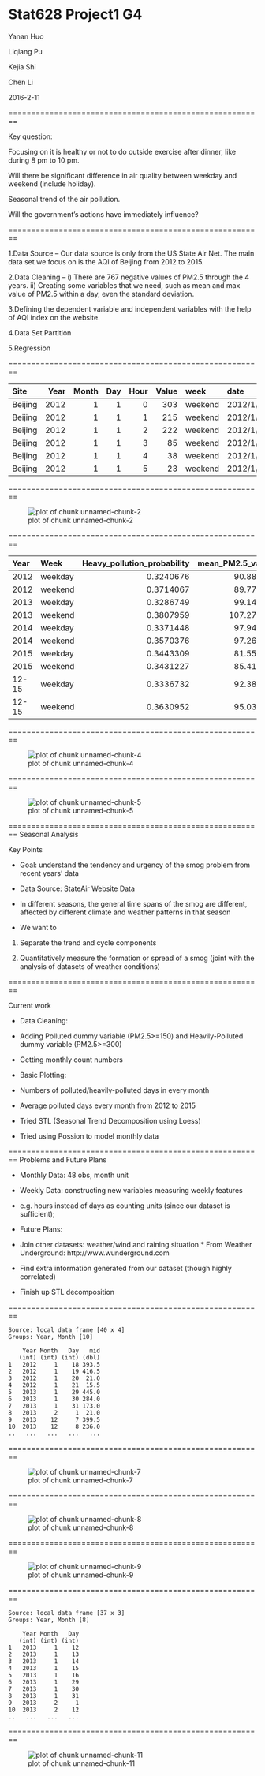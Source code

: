 Stat628  Project1   G4
========================================================




Yanan Huo 

Liqiang Pu

Kejia Shi

Chen Li



2016-2-11


========================================================

Key question: 


Focusing on it is healthy or not to do outside exercise after dinner, like during 8 pm to 10 pm.


Will there be significant difference in air quality between weekday and weekend (include holiday).


Seasonal trend of the air pollution.


Will the government's actions have immediately influence?



========================================================




1.Data Source -- Our data source is only from the US State Air Net. The main data set we focus on is the AQI of Beijing from 2012 to 2015.




2.Data Cleaning – i) There are 767 negative values of PM2.5 through the 4 years.
ii) Creating some variables that we need, such as mean and max value of PM2.5 within a day, even the standard deviation.




3.Defining the dependent variable and independent variables with the help of AQI index on the website.




4.Data Set Partition 





5.Regression


========================================================


|Site    | Year| Month| Day| Hour| Value|week    |date     | mean_Value_Day|DailyIndex |
|:-------|----:|-----:|---:|----:|-----:|:-------|:--------|--------------:|:----------|
|Beijing | 2012|     1|   1|    0|   303|weekend |2012/1/1 |       50.27083|Light      |
|Beijing | 2012|     1|   1|    1|   215|weekend |2012/1/1 |       50.27083|Light      |
|Beijing | 2012|     1|   1|    2|   222|weekend |2012/1/1 |       50.27083|Light      |
|Beijing | 2012|     1|   1|    3|    85|weekend |2012/1/1 |       50.27083|Light      |
|Beijing | 2012|     1|   1|    4|    38|weekend |2012/1/1 |       50.27083|Light      |
|Beijing | 2012|     1|   1|    5|    23|weekend |2012/1/1 |       50.27083|Light      |


========================================================

![plot of chunk unnamed-chunk-2](p-figure/unnamed-chunk-2-1.png) 


========================================================


|Year  |Week    | Heavy_pollution_probability| mean_PM2.5_value| sd_PM2.5_value |
|:-----|:-------|---------------------------:|----------------:|---------------:|
|2012  |weekday |                   0.3240676|         90.88951|        83.58873|
|2012  |weekend |                   0.3714067|         89.77463|        77.50309|
|2013  |weekday |                   0.3286749|         99.14346|        91.78866|
|2013  |weekend |                   0.3807959|        107.27857|       110.28676|
|2014  |weekday |                   0.3371448|         97.94670|        96.33968|
|2014  |weekend |                   0.3570376|         97.26824|        87.07874|
|2015  |weekday |                   0.3443309|         81.55317|        90.34917|
|2015  |weekend |                   0.3431227|         85.41599|        84.40020|
|12-15 |weekday |                   0.3336732|         92.38656|        90.97424|
|12-15 |weekend |                   0.3630952|         95.03469|        91.20990|

========================================================

![plot of chunk unnamed-chunk-4](p-figure/unnamed-chunk-4-1.png) 


========================================================

![plot of chunk unnamed-chunk-5](p-figure/unnamed-chunk-5-1.png) 



========================================================
Seasonal Analysis 

 

Key Points 

 

* Goal: understand the tendency and urgency of the smog problem from recent years' data 

* Data Source: StateAir Website Data 

* In different seasons, the general time spans of the smog are different, affected by different climate and weather patterns in that season 

* We want to  

1. Separate the trend and cycle components 

2. Quantitatively measure the formation or spread of a smog (joint with the analysis of datasets of weather conditions) 


========================================================

Current work 

 

* Data Cleaning:  

* Adding Polluted dummy variable (PM2.5>=150) and Heavily-Polluted dummy variable (PM2.5>=300) 

* Getting monthly count numbers 

* Basic Plotting: 

* Numbers of polluted/heavily-polluted days in every month 

* Average polluted days every month from 2012 to 2015 

* Tried STL (Seasonal Trend Decomposition using Loess) 

* Tried using Possion to model monthly data 



========================================================
Problems and Future Plans 

 

* Monthly Data: 48 obs, month unit 

* Weekly Data: constructing new variables measuring weekly features 

* e.g. hours instead of days as counting units (since our dataset is sufficient); 

* Future Plans:  

* Join other datasets: weather/wind and raining situation * From Weather Underground: http://www.wunderground.com 

* Find extra information generated from our dataset (though highly correlated) 

* Finish up STL decomposition 


========================================================


```
Source: local data frame [40 x 4]
Groups: Year, Month [10]

    Year Month   Day   mid
   (int) (int) (int) (dbl)
1   2012     1    18 393.5
2   2012     1    19 416.5
3   2012     1    20  21.0
4   2012     1    21  15.5
5   2013     1    29 445.0
6   2013     1    30 284.0
7   2013     1    31 173.0
8   2013     2     1  21.0
9   2013    12     7 399.5
10  2013    12     8 236.0
..   ...   ...   ...   ...
```

========================================================

![plot of chunk unnamed-chunk-7](p-figure/unnamed-chunk-7-1.png) 

========================================================

![plot of chunk unnamed-chunk-8](p-figure/unnamed-chunk-8-1.png) 


========================================================

![plot of chunk unnamed-chunk-9](p-figure/unnamed-chunk-9-1.png) 


========================================================


```
Source: local data frame [37 x 3]
Groups: Year, Month [8]

    Year Month   Day
   (int) (int) (int)
1   2013     1    12
2   2013     1    13
3   2013     1    14
4   2013     1    15
5   2013     1    16
6   2013     1    29
7   2013     1    30
8   2013     1    31
9   2013     2     1
10  2013     2    12
..   ...   ...   ...
```


========================================================

![plot of chunk unnamed-chunk-11](p-figure/unnamed-chunk-11-1.png) 



